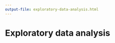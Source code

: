 ```yaml
---
output-file: exploratory-data-analysis.html
---
```


# Exploratory data analysis {#sec-exploratory}

